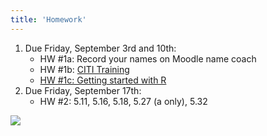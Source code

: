 ```yaml
---
title: 'Homework'
---
```

#. Due Friday, September 3rd and 10th:
    + HW #1a: Record your names on Moodle name coach
    + HW #1b: [CITI Training](HW1b_CITI-Training.pdf)
    + [HW #1c: Getting started with R](labs/intro_to_r.html)
    
#. Due Friday, September 17th:
    + HW #2: 5.11, 5.16, 5.18, 5.27 (a only), 5.32

![](https://c.tenor.com/xATuBt2dRhwAAAAM/kitten-cat.gif)



